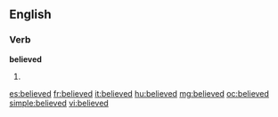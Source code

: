 ==English==

===Verb===
'''believed'''

# {{past of|[[believe]]}}

[[es:believed]]
[[fr:believed]]
[[it:believed]]
[[hu:believed]]
[[mg:believed]]
[[oc:believed]]
[[simple:believed]]
[[vi:believed]]